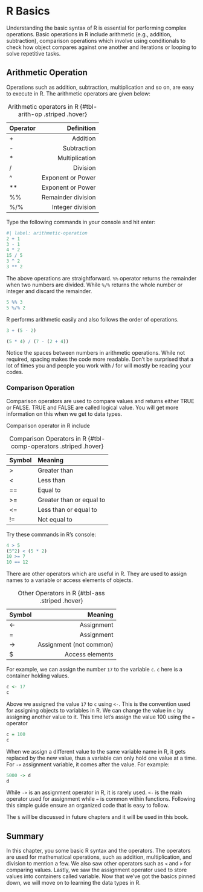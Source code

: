 # R Basics {#sec-basics}

Understanding the basic syntax of R is essential for performing complex operations. Basic operations in R include arithmetic (e.g., addition, subtraction), comparison operations which involve using conditionals to check how object compares against one another and iterations or looping to solve repetitive tasks.

## Arithmetic Operation
Operations such as addition, subtraction, multiplication and so on, are easy to execute in R. The arithmetic operators are given below:

|Operator|Definition|
|:----|----:|
|+|Addition|
|-|Subtraction|
|*|Multiplication|
|/|Division|
|^|Exponent or Power|
|**|Exponent or Power|
|%%|Remainder division|
|%/%|Integer division|

: Arithmetic operators in R {#tbl-arith-op .striped .hover}


Type the following commands in your console and hit enter:

```r
#| label: arithmetic-operation
2 + 1
3 - 1
4 * 2
15 / 5
3 ^ 2
3 ** 2
```
The above operations are straightforward. `%%` operator returns the remainder when two numbers are divided. While `%/%` returns the whole number or integer and discard the remainder.

```r
5 %% 3
5 %/% 2
```

R performs arithmetic easily and also follows the order of operations.

```r
3 + (5 - 2)

(5 * 4) / (7 - (2 + 4))
```


:::{.callout-tip apperance=simple}
Notice the spaces between numbers in arithmetic operations. While not required, spacing makes the code more readable. Don't be surprised that a lot of times you and people you work with / for will mostly be reading your codes.
:::

### Comparison Operation
Comparison operators are used to compare values and returns either TRUE or FALSE. TRUE and FALSE are called logical value. You will get more information on this when we get to data types.

Comparison operator in R include

| Symbol | Meaning |
| :--- | :--- |
| > |Greater than |
| < | Less than |
| == | Equal to |
| >= | Greater than or equal to |
| <= | Less than or equal to |
| != | Not equal to |

: Comparison Operators in R {#tbl-comp-operators .striped .hover}

Try these commands in R's console:
```r
4 > 5
(5^2) < (5 * 2)
10 >= 7
10 == 12
```

There are other operators which are useful in R. They are used to assign names to a variable or access elements of objects.

| Symbol | Meaning |
|:----|----:|
| <- | Assignment |
|= | Assignment |
|-> | Assignment (not common)|
| $ | Access elements |

: Other Operators in R {#tbl-ass .striped .hover}

For example, we can assign the number `17` to the variable `c`. `c` here is a container holding values.

```r
c <- 17
c
```

Above we assigned the value `17` to `c` using `<-`. This is the convention used for assigning objects to variables in R. We can change the value in `c` by assigning another value to it. This time let's assign the value 100 using the `=` operator
```r
c = 100
c
```

When we assign a different value to the same variable name in R, it gets replaced by the new value, thus a variable can only hold one value at a time. For `->` assignment variable, it comes after the value. For example:

```r
5000 -> d
d
```
While `->` is an assignment operator in R, it is rarely used. `<-` is the main operator used for assignment while `=` is common within functions. Following this simple guide ensure an organized code that is easy to follow.

The `$` will be discussed in future chapters and it will be used in this book.

## Summary
In this chapter, you some basic R syntax and the operators. The operators are used for mathematical operations, such as addition, multiplication, and division to mention a few. We also saw other operators such as `<` and `>` for comparing values. Lastly, we saw the assignment operator used to store values into containers called variable. Now that we've got the basics pinned down,  we will move on to learning the data types in R.